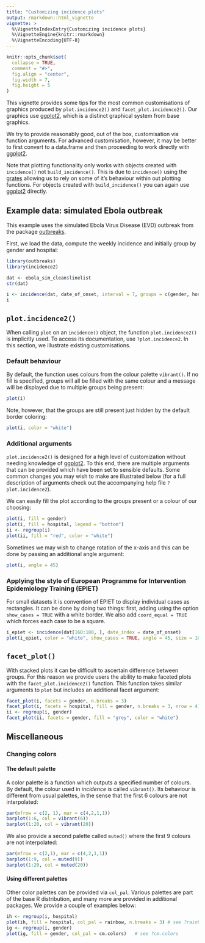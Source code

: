 ```yaml
---
title: "Customizing incidence plots"
output: rmarkdown::html_vignette
vignette: >
  %\VignetteIndexEntry{Customizing incidence plots}
  %\VignetteEngine{knitr::rmarkdown}
  %\VignetteEncoding{UTF-8}
---
```


```r
knitr::opts_chunk$set(
  collapse = TRUE,
  comment = "#>",
  fig.align = "center",
  fig.width = 7,
  fig.height = 5
)
```

This vignette provides some tips for the most common customisations of graphics produced by `plot.incidence2()` and `facet_plot.incidence2()`.
Our graphics use [ggplot2](https://cran.r-project.org/package=ggplot2), which is a distinct graphical system from base graphics.

We try to provide reasonably good, out of the box, customisation via function arguments.
For advanced customisation, however, it may be better to first convert to a data.frame and then proceeding to work directly with [ggplot2](https://cran.r-project.org/package=ggplot2).

Note that plotting functionality only works with objects created with `incidence()` not `build_incidence()`.
This is due to `incidence()` using the [grates](https://cran.r-project.org/package=ggplot2) allowing us to rely on some of it's behaviour within out plotting functions.
For objects created with `build_incidence()` you can again use [ggplot2](https://cran.r-project.org/package=ggplot2) directly.

## Example data: simulated Ebola outbreak

This example uses the simulated Ebola Virus Disease (EVD) outbreak from the package [outbreaks](https://github.com/reconverse/outbreaks).

First, we load the data, compute the weekly incidence and initially group by gender and hospital:

```r
library(outbreaks)
library(incidence2)

dat <- ebola_sim_clean$linelist
str(dat)

i <- incidence(dat, date_of_onset, interval = 7, groups = c(gender, hospital))
i
```

## `plot.incidence2()`

When calling `plot` on an `incidence()` object, the function `plot.incidence2()` is implicitly used.
To access its documentation, use `?plot.incidence2`.
In this section, we illustrate existing customisations.

### Default behaviour

By default, the function uses colours from the colour palette `vibrant()`.
If no fill is specified, groups will all be filled with the same colour and a message will be displayed due to multiple groups being present:

```r
plot(i)
```

Note, however, that the groups are still present just hidden by the default border coloring:
```r
plot(i, color = "white")
```


### Additional arguments
`plot.incidence2()` is designed for a high level of customization without needing knowledge of [ggplot2](https://cran.r-project.org/package=ggplot2).
To this end, there are multiple arguments that can be provided which have been set to sensible defaults.
Some common changes you may wish to make are illustrated below (for a full description of arguments check out the accompanying help file `?plot.incidence2`).

We can easily fill the plot according to the groups present or a colour of our choosing:

```r
plot(i, fill = gender)
plot(i, fill = hospital, legend = "bottom")
ii <- regroup(i)
plot(ii, fill = "red", color = "white")
```

Sometimes we may wish to change rotation of the x-axis and this can be done by passing an additional angle argument:

```r
plot(i, angle = 45)
```

### Applying the style of European Programme for Intervention Epidemiology Training (EPIET)

For small datasets it is convention of EPIET to display individual cases as
rectangles. It can be done by doing two things: first, adding using the option
`show_cases = TRUE` with a white border. We also add `coord_equal = TRUE` which 
forces each case to be a square.

```r
i_epiet <- incidence(dat[160:180, ], date_index = date_of_onset)
plot(i_epiet, color = "white", show_cases = TRUE, angle = 45, size = 10, n.breaks = 20)
```


## `facet_plot()`

With stacked plots it can be difficult to ascertain difference between groups.
For this reason we provide users the ability to make faceted plots with the `facet_plot.incidence2()` function.
This function takes similar arguments to `plot` but includes an additional facet argument:

```r
facet_plot(i, facets = gender, n.breaks = 3)
facet_plot(i, facets = hospital, fill = gender, n.breaks = 3, nrow = 4)
ii <- regroup(i, gender)
facet_plot(ii, facets = gender, fill = "grey", color = "white")
```

## Miscellaneous

### Changing colors

#### The default palette

A color palette is a function which outputs a specified number of colours.
By default, the colour used in *incidence* is called `vibrant()`.
Its behaviour is different from usual palettes, in the sense that the first 6 colours are not interpolated:

```r
par(mfrow = c(2, 1), mar = c(4,2,1,1))
barplot(1:6, col = vibrant(6))
barplot(1:20, col = vibrant(20))
```

We also provide a second palette called `muted()` where the first 9 colours are not interpolated:

```r
par(mfrow = c(2,1), mar = c(4,2,1,1))
barplot(1:9, col = muted(9))
barplot(1:20, col = muted(20))
```

#### Using different palettes

Other color palettes can be provided via `col_pal`.
Various palettes are part of the base R distribution, and many more are provided in additional packages.
We provide a couple of examples below:

```r
ih <- regroup(i, hospital)
plot(ih, fill = hospital, col_pal = rainbow, n.breaks = 3) # see ?rainbow
ig <- regroup(i, gender)
plot(ig, fill = gender, col_pal = cm.colors)   # see ?cm.colors
```
